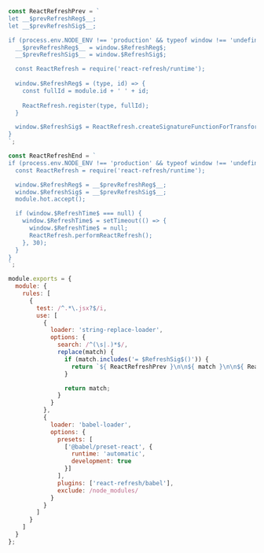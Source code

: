 ```javascript
const ReactRefreshPrev = `
let __$prevRefreshReg$__;
let __$prevRefreshSig$__;

if (process.env.NODE_ENV !== 'production' && typeof window !== 'undefined' && module.hot) {
  __$prevRefreshReg$__ = window.$RefreshReg$;
  __$prevRefreshSig$__ = window.$RefreshSig$;

  const ReactRefresh = require('react-refresh/runtime');
       
  window.$RefreshReg$ = (type, id) => {
    const fullId = module.id + ' ' + id;
                
    ReactRefresh.register(type, fullId);
  }

  window.$RefreshSig$ = ReactRefresh.createSignatureFunctionForTransform;
}
`;

const ReactRefreshEnd = `
if (process.env.NODE_ENV !== 'production' && typeof window !== 'undefined' && module.hot) {
  const ReactRefresh = require('react-refresh/runtime');

  window.$RefreshReg$ = __$prevRefreshReg$__;
  window.$RefreshSig$ = __$prevRefreshSig$__;
  module.hot.accept();

  if (window.$RefreshTime$ === null) {
    window.$RefreshTime$ = setTimeout(() => {
      window.$RefreshTime$ = null;
      ReactRefresh.performReactRefresh();
    }, 30);
  }
}
`;

module.exports = {
  module: {
    rules: [
      {
        test: /^.*\.jsx?$/i,
        use: [
          {
            loader: 'string-replace-loader',
            options: {
              search: /^(\s|.)*$/,
              replace(match) {
                if (match.includes('= $RefreshSig$()')) {
                  return `${ ReactRefreshPrev }\n\n${ match }\n\n${ ReactRefreshEnd }`;
                }

                return match;
              }
            }
          },
          {
            loader: 'babel-loader',
            options: {
              presets: [
                ['@babel/preset-react', {
                  runtime: 'automatic',
                  development: true
                }]
              ],
              plugins: ['react-refresh/babel'],
              exclude: /node_modules/
            }
          }
        ]
      }
    ]
  }
};
```